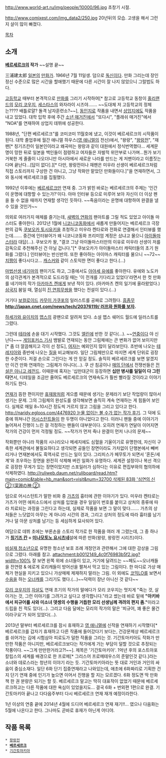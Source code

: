 http://www.world-art.ru/img/people/10000/96.jpg
초창기 시절. 

http://www.comixest.com/img_data2/250.jpg
20년뒤의 모습. 고생을 해서 그런지 살이 많이 빠졌다.

[[목차]]

== 소개 ==
'''[[베르세르크(만화)|베르세르크]]의 작가''' ~~설명 끝~~ 

三浦建太郎 [[일본]]의 [[만화가]]. 1966년 7월 11일생. 덤으로 [[독신]]이다. 만화 그리는데 장인정신 수준으로 많은 시간을 할애했기 때문에 다른 시간이 잘 나지 않았으니 그럴법도 하다.

[[고등학교]] 때부터 본격적으로 [[만화]]를 그리기 시작하여[* 참고로 고등학교 동창이 [[홀리랜드]]의 [[모리 코우지]], [[권투암흑전 세스타스|세스타스]]의 와자라이 시즈야……. ~~도대체 저 고등학교의 정체는???? 배틀로얄? 돌격 남자훈련소?~~], [[동인지]]로 작품을 내면서 [[상업지]]에도 작품을 내고 있었다. 대학 입학 후에 주간 [[소년 매거진]]에서 "또다시", "플래쉬 매거진"에서 "NOA"를 연재하여 상업지 데뷔에 성공한다.

1988년, "단편 베르세르크"를 코미코미 11월호에 냈고, 이것이 베르세르크의 시작품이 된다. 대학 졸업후에 월간 애니멀 하우스([[영 애니멀]]의 전신)에서, "왕랑", "[[왕랑전]]", "재팬[* 칭기즈칸이 일본인이라고 왜곡떠는 왕랑과 같이 대원에서 정식번역했다... 세계문명이 망한 뒤로 일본을 백인들이 점령하고 여자들은 자발적 위안부로 나가며...뭔가 보기 거북한 게 줄줄이 나오더니만 아시아에서 새로운 나라를 만드는 게 저팬이라고 이름짓는다며 끝난다...[답이 없다].][* 다만, 왕랑전이나 재팬은 미우라 선생이 베르세르크처럼 직접 스토리까지 구상한 건 아니고, 그냥 작화만 맡았던 만화들이다.]"을 연재하면서, 그와 동시에 베르세르크를 집필했다.

1992년 이후에는 [[베르세르크(만화)|베르세르크]]만 연재 중. 그가 밝힌 바로는 베르세르크의 주제는 '인간이 운명에 대항할 수 있는가?'이다. 아마 인터뷰 등으로 미루어 보아 자신이 더 이상 펜을 들 수 없을 때까지 연재할 생각인 듯하다. ~~죽음이라는 운명에 대항하여 완결을 낼 수 있을 것인가~~

의외로 여러가지 매체를 즐기는데, [[새벽의 연화]]의 팬아트를 그릴 적도 있었고 아이돌 마스터도 좋아한다. 2012년 1월에 [[니코니코동화]]에서 새롭게 만들어지는 베르세르크 극장판의 감독 [[쿠보오카 토시유키]]을 초청하고 미우라 켄타로와 전화로 연결해서 인터뷰를 했는데……. 중간에 인터뷰어가 왜 니코니코동화 프리미엄 계정은 샀냐고 물으니 [[아이돌마스터]]라 대답(…). 쿠보오카 왈, "결코 그냥 아이돌마스터만의 이유로 미우라 선생이 저를 감독으로 추천해주신 건 아닐 겁니다."[* 쿠보오카가 아이돌마스터 캐릭터들의 초기 원화를 그렸다.] 인터뷰어는 반신반의. 또한 좋아하는 아이마스 캐릭터를 물으니 ~~72~~[[키사라기 치하야|치짱]]이 좋다시다고... [[캐스커(베르세르크)|캐스커]]와 같이 스토익한 면이 좋다고 한다.(...)

[[마법선생 네기마]]의 팬이기도 하고, 그중에서도 [[아야세 유에]]를 좋아한다. 유에와 노도카의 삼각관계가 본격적으로 도드라질 때는 '이 전개를 기다리고 있었다'라면서 한 컷 만화를 네기마의 작가 [[아카마츠 켄]]에게 보낸 적이 있다. (아카마츠 켄의 일기에 올라왔었다.) [[삼국지]] 붐일 때, 열심히 [[진 연희무쌍]]을 했다는 전설이 있다.(…) 

거기다 [[보컬로이드]] [[카무이 가쿠포]]의 일러스트를 공짜로 그려줬다. [[흠좀무]] '''[[http://japan.cnet.com/news/tech/20376119/ 러프와 원화를 보자]].'''

[[하세가와 유이치]]의 [[맵스]]의 광팬으로 알려져 있다. 소설 맵스 쉐어드 월드에 일러스트를 그렸다.

그런데 [[테라(MMORPG)|테라]]에 손을 대기 시작했다. 그것도 [[엘린]]에 반한 것 같다(…). ~~[[연중]]이다 야 신난다~~~ [http://gamefocus.co.kr/detail.php?number=7729&thread=22r02 게임포커스 기사] 뱀발로 연재되는 동안 그림체에는 큰 변화가 없어 보이지만[* 좀 더 깔끔해지고 각이 선 정도], [[여자]]는 예외인지 많이 달라보인다. 초반에 나오는 [[테레지아]]와 중반에 나오는 [[질(베르세르크)|질]]을 비교해보라. 일단 그림체만으로 따지면 세계 단위로 굉장한 수준이다. 저걸 손으로 그린다는 게 안 믿길 정도. 솔직히 베르세르크를 보면 알겠지만 이건 만화 연재하는 그림체가 아니다(…). 쿠 샨 침공이나 [[매의 단]]에서 전쟁씬들은 [[전설은 아니고 레전드]]. 이때문에 혹자는 '십만대군이 등장하면 '''십만 병사를 일일이 다 그린다'''면서, 디테일을 조금만 줄여도 베르세르크의 연재속도가 훨씬 빨라질 것이라고 이야기하기도 한다.

[[연재]]가 뜸한 편이지만 [[토가시 요시히로|휴재왕]]처럼 게으름 때문에 생기는 문제라기 보단 작업량이 많아서 생기는 문제. 그의 그림체의 완성도를 생각해보면 솔직히 계속 연재하는 게 힘들어 보인다. 실제로 매일 8~10시간 정도씩 거르지 않고 그림을 그리고 있다고 한다. [[http://naridy.egloos.com/4476920 눈물 없이는 볼 수가 없는 작가 후기]]. 그 덕에 도중에 뛰쳐나간 [[어시스턴트]]들이 한 두명이 아니었다고 한다. 이러니 팬들 중에 이야기가 늘어져서 진행이 느린 걸 걱정하는 팬들이 대부분이다. 오히려 연재가 연달아 이어지면 작가의 건강이 먼저 걱정될 정도. ~~작가가 먼저 죽나 완결이 먼저 나나의 문제~~ 

작화뿐만 아니라 작품의 시나리오나 메세지에도 심혈을 기울이기로 유명한데, 자신이 구축한 세계관에서 불필요하다고 생각되면 공들인 장면이라도 가차없이 단행본에서 빼버리거나 연재본에서도 흑역사로 만드는 일이 있다. 그리피스가 페무토가 되면서 '혼돈/세계'와 조우하는 장면을 완전히 삭제해 버린 일화가 유명하다. 세계관 설정이나 복선 격으로 굉장한 무게가 있는 장면이었지만 스포일러가 심하다는 이유로 편집부와의 협의하에 삭제하였다. [[http://ruliweb.daum.net/ruliboard/read.htm?main=comic&table=hb_man&sort=visit&num=32700 삭제된 83화 '심연의 신 ②'(深淵の神 ②)]]

덤으로 어시스턴트가 말한 비화 중 [[가츠(베르세르크)|가츠]]의 흉터에 관한 이야기가 있다. 미우라 켄타로는 가츠가 어떤 에피소드에서 상처를 입었을 경우 일일이 번호를 붙이고 상처의 종류에 따라 치료되는 과정을 그린다고 하는데, 실제로 작품을 보면 그 말이 맞다……. 가츠의 상처들은 느닷없이 아무는 게 아니라 시간의 경과, 그리고 상처의 정도에 따라 흉터를 남기거나 덜 아문 상처를 남기는 등 세심하게 묘사되어 있다.

여담으로 데뷔 초에는 부론손을 스토리 작가로 한 작품을 여러 개 그렸는데, 그 중 하나가 '''[[칭기즈 칸]] = [[미나모토노 요시츠네]]'''설에 따른 만화(왕랑, 왕랑전 시리즈)이다.


[[비실재 청소년]]으로 유명한 청소년 보호 조례 개정안과 관련해서 그에 대한 감상을 그림으로 그렸다. 아래를 참고.
attachment:b0012149_4c0f76983b5f2.jpg?width=100%
잘 보면 왼쪽 위에 소녀들이 있고, 거기에 달려드는 ~~페도~~오너캐들을 전연령 & 에로게 로리캐들이 방어선을 펼쳐서 막고 있는 그림이다. 한 마디로 가상 매체가 현실을 지키고 있으니 가상매체 제재하지 말라는 그림. 이 외에도 [[코믹LO]]를 보면서 [[자위행위|수음]]을 하는 [[오너캐]]를 그리기도 했다.(...)~~덕력이 장난 아니신 것 같다~~

[[모리 코우지]]의 [[자살도]] 연재 초기의 작가의 말에다가 모리 코우지는 멋지게 "죽는 것, 살아가는 것, 그런 이야기를 그려가고 싶다고 생각합니다."라고 썼는데 바로 밑에 '''"아키바에서 피규어를 사와 미소녀 뎃셍의 수행을 거듭한 모리 선생님께 격려의 편지 좀."'''이라고 드립을 친 적도 있다(…). 그리고 다음 달에는 모리의 작가의 말은 '피규어, 꽤 좋은 물건이라구요'가 되어 있었다(…).


2013년 말부터 베르세르크를 잠시 휴재하고 [[영 애니멀]]에 신작을 연재하기 시작했다[* 베르세르크를 갑자기 휴재하고 다른 작품에 들어갔다기 보다는, 건강문제상 베르세르크를 쉬어가는 김에 시험삼아 피로도가 덜한 작품을 그리는 것. 기간토마키아도 작화가 만만한 작품은 아니지만, 베르세르크보다는 작가에게 가는 부담이 덜할 것으로 추정되는 작풍이다. ~~그게 만만한거라고?!~~]. 제목은 '기간토마키아'. 1억년 후의 포스트아포칼립스의 세계를 배경으로 한 프로메[* 그리스어 프로메테우스의 준말인것 같다.]라는 소녀와 데로스라는 청년의 이야기 라는 듯. 기간토마키아라는 뜻 대로 거인과 거인의 싸움이 중심소재다. 일단 6화 단기 집중연재라고 나와있는데, 애초에 6화짜리로 기획한 건지 단기 연재 중에 인기가 높으면 이어서 진행을 할 지는 모르겠다. 6화 정도면 딱 만화책 한 권 분량은 되기는 할 듯. 베르세르크 말고는 딱히 대표작이 없었기 때문에 베르세르크하고는 다른 작품에 대한 욕심이 있었을지도... 결국 6화 + 번외편 1편으로 완결. 기간토마키아 끝나고 다다음주부터 다시 베르세르크 연재 재개 예정이라한다.

1년 이상의 연중 끝에 2014년 4월에 드디어 베르세르크 연재 재기!!... 였으나 다음화는 5월에 나온다고 한다. 그나마도 곧바로 휴재가 아닌게 어디야.

== 작품 목록 ==
 * [[왕랑전]]
 * '''[[베르세르크(만화)|베르세르크]]'''
 * [[기간토마키아]]
 

